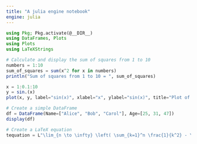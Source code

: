 ```yaml
---
title: "A julia engine notebook"
engine: julia
---
```


```julia
using Pkg; Pkg.activate(@__DIR__)
using DataFrames, Plots
using Plots
using LaTeXStrings

# Calculate and display the sum of squares from 1 to 10
numbers = 1:10
sum_of_squares = sum(x^2 for x in numbers)
println("Sum of squares from 1 to 10 = ", sum_of_squares)

x = 1:0.1:10
y = sin.(x)
plot(x, y, label="sin(x)", xlabel="x", ylabel="sin(x)", title="Plot of sin(x)")

# Create a simple DataFrame
df = DataFrame(Name=["Alice", "Bob", "Carol"], Age=[25, 31, 47])
display(df)

# Create a LaTeX equation
tequation = L"\lim_{n \to \infty} \left( \sum_{k=1}^n \frac{1}{k^2} - \int_1^n \frac{1}{x^2} , dx \right) = 1 - \frac{\pi^2}{6}

```
